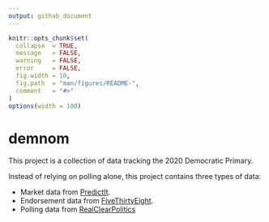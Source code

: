 ```yaml
---
output: github_document
---
```


<!-- README.md is generated from README.Rmd. Please edit that file -->

```r
knitr::opts_chunk$set(
  collapse  = TRUE,
  message   = FALSE, 
  warning   = FALSE, 
  error     = FALSE,
  fig.width = 10,
  fig.path  = "man/figures/README-",
  comment   = "#>"
)
options(width = 100)
```

# demnom

This project is a collection of data tracking the 2020 Democratic Primary.

Instead of relying on polling alone, this project contains three types of data:

* Market data from [PredictIt][01].
* Endorsement data from [FiveThirtyEight][02].
* Polling data from [RealClearPolitics][03]

[01]: https://www.predictit.org/markets/detail/3633/
[02]: https://projects.fivethirtyeight.com/endorsements-2020-data/endorsements-2020.csv
[03]: https://www.realclearpolitics.com/epolls/2020/president/us/2020_democratic_presidential_nomination-6730.html
